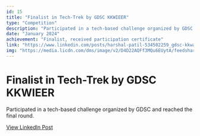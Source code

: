 ```yaml
---
id: 15
title: "Finalist in Tech-Trek by GDSC KKWIEER"
type: "Competition"
description: "Participated in a tech-based challenge organized by GDSC and reached the final round."
date: "January 2024"
achievement: "Finalist, received participation certificate"
link: "https://www.linkedin.com/posts/harshal-patil-534502259_gdsc-kkwagh-activity-7165250627290161154-1RyN"
img: "https://media.licdn.com/dms/image/v2/D4D22AQFf3MQu6EUytA/feedshare-shrink_1280/feedshare-shrink_1280/0/1708328871844?e=1755734400&v=beta&t=l-5Z2BQX_XCmD181WFucgZl7wdsQREUaHp_I8_5Ofww"
---
```


# Finalist in Tech-Trek by GDSC KKWIEER

Participated in a tech-based challenge organized by GDSC and reached the final round.

[View LinkedIn Post](https://www.linkedin.com/posts/harshal-patil-534502259_gdsc-kkwagh-activity-7165250627290161154-1RyN)
